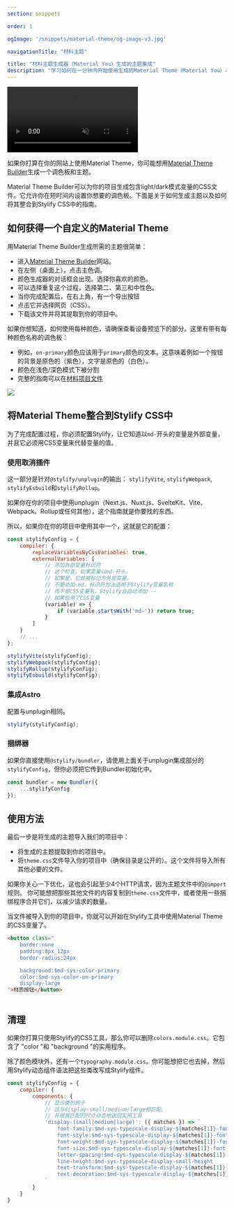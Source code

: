 ```yaml
---
section: snippets

order: 1

ogImage: '/snippets/material-theme/og-image-v3.jpg'

navigationTitle: "材料主题"

title: "材料主题生成器（Material You）生成的主题集成"
description: "学习如何在一分钟内开始使用生成的Material Theme（Material You）与Stylify CSS。"
---
```


<video autoplay muted loop class="width:100% height:auto border-radius:8px">
	<source src="/videos/material-theme-builder.mp4" type="video/mp4" />
</video>

如果你打算在你的网站上使用Material Theme，你可能想用[Material Theme Builder](https://m3.material.io/theme-builder#/custom)生成一个调色板和主题。

<StackBlitzLink link="stylify-material-theme-example" />

Material Theme Builder可以为你的项目生成包含light/dark模式变量的CSS文件。它允许你在短时间内设置你想要的调色板。下面是关于如何生成主题以及如何将其整合到Stylify CSS中的指南。

## 如何获得一个自定义的Material Theme
用Material Theme Builder生成所需的主题很简单：
- 进入[Material Theme Builder](https://m3.material.io/theme-builder#/custom)网站。
- 在左侧（桌面上），点击主色调。
- 颜色生成器的对话框会出现。选择你喜欢的颜色。
- 可以选择重复这个过程，选择第二、第三和中性色。
- 当你完成配置后，在右上角，有一个导出按钮
- 点击它并选择网页（CSS）。
- 下载该文件并将其提取到你的项目中。

如果你想知道，如何使用每种颜色，请确保查看设备预览下的部分。这里有带有每种颜色名称的调色板：
- 例如，`on-primary`颜色应该用于`primary`颜色的文本。这意味着例如一个按钮的背景是原色的（紫色），文字是原色的（白色）。
- 颜色在浅色/深色模式下被分割
- 完整的指南可以在[材料项目文件](https://m3.material.io/styles/color/the-color-system/color-roles)

<img src="/images/blog/stylify-material-theme/colors-setup.png" loading="lazy" fetchpriority="low" />

## 将Material Theme整合到Stylify CSS中
为了完成配置过程，你必须配置Stylify，让它知道以`md-`开头的变量是外部变量，并且它必须用CSS变量来代替变量的值。

### 使用取消插件
这一部分是针对`@stylify/unplugin`的输出： `stylifyVite`, `stylifyWebpack`, `stylifyEsbuild`和`stylifyRollup`。

如果你在你的项目中使用unplugin（Next.js、Nuxt.js、SvelteKit、Vite、Webpack、Rollup或任何其他），这个指南就是你要找的东西。

所以，如果你在你的项目中使用其中一个，这就是它的配置：

```javascript
const stylifyConfig = {
	compiler: {
		replaceVariablesByCssVariables: true,
		externalVariables: [
			// 添加外部变量标识符
			// 这个检查，如果变量以md-开头。
			// 如果是，它就被标记为外部变量。
			// 不要添加-md。标识符方法适用于Stylify变量名称
			// 而不是CSS变量名。Stylify会自动添加 --
			// 如果启用了CSS变量
			(variable) => {
				if (variable.startsWith('md-')) return true;
			}
		]
	}
	// ...
};

stylifyVite(stylifyConfig);
stylifyWebpack(stylifyConfig);
stylifyRollup(stylifyConfig);
stylifyEsbuild(stylifyConfig);
```

### 集成Astro
配置与unplugin相同。

```javascript
stylify(stylifyConfig);
```

### 捆绑器
如果你直接使用`@stylify/bundler`，请使用上面关于unplugin集成部分的`stylifyConfig`，但你必须把它传到Bundler初始化中。

```javascript
const bundler = new Bundler({
	...stylifyConfig
});
```

## 使用方法
最后一步是将生成的主题导入我们的项目中：
- 将生成的主题提取到你的项目中。
- 将`theme.css`文件导入你的项目中（确保目录是公开的）。这个文件将导入所有其他必要的文件。

<Note>如果你关心一下优化，这也会引起至少4个HTTP请求，因为主题文件中的`@import`规则。
你可能想把那些其他文件的内容复制到<code>theme.css</code>文件中，或者使用一些捆绑程序合并它们，以减少请求的数量。</Note>

当文件被导入到你的项目中，你就可以开始在Stylify工具中使用Material Theme的CSS变量了。
```html
<button class="
	border:none
	padding:8px_12px
	border-radius:24px

	background:$md-sys-color-primary
	color:$md-sys-color-on-primary
	display-large
">材质按钮</button>
```

<img src="/images/blog/stylify-material-theme/buttons.png" alt="" loading="lazy" fetchpriority="low" />

## 清理
如果你打算只使用Stylify的CSS工具，那么你可以删除`colors.module.css`。它包含了 "color "和 "background "的实用程序。

除了颜色模块外，还有一个`typography.module.css`。你可能想把它也去掉，然后用Stylify动态组件语法把这些类改写成Stylify组件。

```javascript
const stylifyConfig = {
	compiler: {
		components: {
			// 显示类的例子
			// 这与display-small/medium/large相匹配。
			// 并根据匹配的尺寸动态地返回实用工具
			'display-(small|medium|large)': ({ matches }) => `
				font-family:$md-sys-typescale-display-${matches[1]}-font-family-name
				font-style:$md-sys-typescale-display-${matches[1]}-font-family-style
				font-weight:$md-sys-typescale-display-${matches[1]}-font-weight
				font-size:$md-sys-typescale-display-${matches[1]}-font-size
				letter-spacing:$md-sys-typescale-display-${matches[1]}-tracking
				line-height:$md-sys-typescale-display-small-height
				text-transform:$md-sys-typescale-display-${matches[1]}-text-transform
				text-decoration:$md-sys-typescale-display-${matches[1]}-text-decoration
			`
		}
	}
}
```
